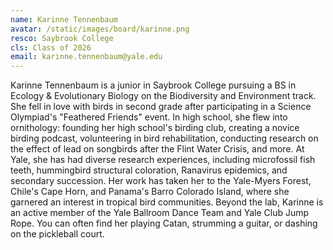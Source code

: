```yaml
---
name: Karinne Tennenbaum
avatar: /static/images/board/karinne.png
resco: Saybrook College
cls: Class of 2026
email: karinne.tennenbaum@yale.edu
---
```


Karinne Tennenbaum is a junior in Saybrook College pursuing a BS in Ecology & Evolutionary Biology on the Biodiversity and Environment track. She fell in love with birds in second grade after participating in a Science Olympiad's "Feathered Friends" event. In high school, she flew into ornithology: founding her high school's birding club, creating a novice birding podcast, volunteering in bird rehabilitation, conducting research on the effect of lead on songbirds after the Flint Water Crisis, and more. At Yale, she has had diverse research experiences, including microfossil fish teeth, hummingbird structural coloration, Ranavirus epidemics, and secondary succession. Her work has taken her to the Yale-Myers Forest, Chile's Cape Horn, and Panama's Barro Colorado Island, where she garnered an interest in tropical bird communities. Beyond the lab, Karinne is an active member of the Yale Ballroom Dance Team and Yale Club Jump Rope. You can often find her playing Catan, strumming a guitar, or dashing on the pickleball court.